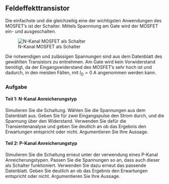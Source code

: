 ## Feldeffekttransistor

Die einfachste und die gleichzeitig eine der wichtigsten Anwendungen des MOSFET's ist der Schalter. Mittels Spannnung am Gate wird der MOSFET ein- und ausgeschalten.

![N-Kanal MOSFET als Schalter](Grafiken/NChannelenhancementSwitch){#fig-n-Channel_switch}

Die notwendigen und zulässigen Spannungen sind aus dem Datenblatt des gewählten Transistors zu entnehmen. Am Gate wird kein Vorwiderstand benötigt, da der Eingangswiderstand des MOSFET's sehr hoch ist und dadurch, in den meisten Fällen, mit $I_D = 0 \ \mathrm{A}$ angenommen werden kann.

### Aufgabe

#### Teil 1: N-Kanal Anreicherungstyp
Simulieren Sie die Schaltung. Wählen Sie die Spannungen aus dem Datenblatt aus. Geben Sie für zwei Eingangspulse den Strom durch, und die Spannung über den Widerstand.
Verwenden Sie dafür die Transientenanalyse und geben Sie deutlich an ob das Ergebnis den Erwartungen entspricht oder nicht. Argumentieren Sie Ihre Aussage.

#### Teil 2: P-Kanal Anreicherungstyp
Simulieren Sie die Schaltung erneut unter der verwendung eines P-Kanal Anreicherungstypen. Passen Sie die Spannungen so an, dass auch dieser als Schalter funktioniert. Verwenden Sie dazu erneut das passende Datenblatt.
Geben Sie deutlich an ob das Ergebnis den Erwartungen entspricht oder nicht. Argumentieren Sie Ihre Aussage.

